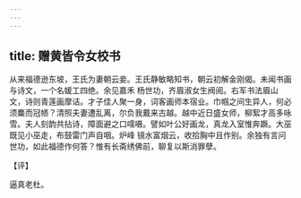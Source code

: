 ```yaml
---
---
---
```

title: 赠黄皆令女校书
---







从来福德逊东坡，王氏为妻朝云妾。王氏静敏略知书，朝云初解金刚偈。未闻书画与诗文，一个名媛工四绝。余见嘉禾 杨世功，齐眉淑女生阀阅。右军书法眉山文，诗则青莲画摩诘。才子佳人聚一身，词客画师本宿业。巾帼之间生异人，何必须麋而冠帻？清照夫妻遭乱离，尔负我戴来古越。越中近日盛女师，柳絮才高多咏雪。夫人刻韵共拈诗，障面避之口嚅嗫。譬如叶公好画龙，真龙入室惟奔蹶。大巫既见小巫走，布鼓雷门声自咽。炉峰 镜水富烟云，收拾胸中且作别。余独有言问世功，如此福德作何答？惟有长斋绣佛前，聊复以斯消罪孽。

【评】

逼真老杜。